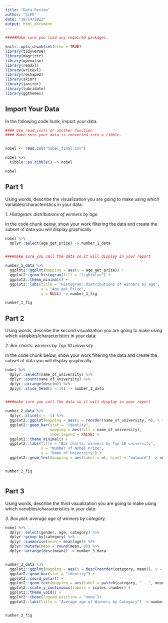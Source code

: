 ```yaml
---
title: "Data Review"
author: "SLEE"
date: "10/14/2022"
output: html_document
---
```


```r

#####Make sure you load any required packages.

knitr::opts_chunk$set(echo = TRUE)
library(tidyverse)
library(magrittr)
library(openxlsx)
library(readxl)
library(writexl)
library(reshape2)
library(skimr)
library(janitor)
library(lubridate)
library(ggthemes)


```

## Import Your Data

In the following code hunk, import your data.

```r

#### Use read_csv() or another function
#### Make sure your data is converted into a tibble. 


nobel <- read.csv("nobel_final.csv")

nobel %>% 
  tibble::as.tibble() -> nobel

nobel

```

## Part 1

Using words, describe the visualization you are going to make using which variables/characteristics in your data:

*1. Histogram: distributions of winners by age.*

In the code chunk below, show your work filtering the data and create the subset of data you will display graphically.

```r
nobel %>% 
  dplyr::select(age_get_prize) -> number_1_data


####make sure you call the data so it will display in your report

number_1_data %>% 
  ggplot2::ggplot(mapping = aes(x = age_get_prize)) +
  ggplot2::geom_histogram(fill = "lightblue") +
  ggplot2::theme_minimal() +
  ggplot2::labs(title = "Histogram: distributions of winners by age",
                x = "Age get Prize",
                y = NULL) -> number_1_fig

number_1_fig

```

## Part 2

Using words, describe the *second* visualization you are going to make using which variables/characteristics in your data:

*2. Bar charts: winners by Top 10 university*

In the code chunk below, show your work filtering the data and create the subset of data you will display graphically.

```r
nobel %>% 
  dplyr::select(name_of_university) %>% 
  dplyr::count(name_of_university) %>% 
  dplyr::arrange(desc(n)) %>% 
  dplyr::slice_head(n = 10) -> number_2_data


####make sure you call the data so it will display in your report

number_2_data %>% 
  dplyr::slice(n = -1) %>% 
  ggplot2::ggplot(mapping = aes(y = reorder(name_of_university, n), x = n)) +
  ggplot2::geom_bar(stat = "identity",
                    mapping = aes(fill = name_of_university),
                    show.legend = FALSE) +
  ggplot2::theme_minimal() +
  ggplot2::labs(title = "Bar charts: winners by Top 10 university",
                x = "Number of Nobel Prize", 
                y = "Name of University") +
  ggplot2::geom_text(mapping = aes(label = n), hjust = "outward") -> number_2_fig


number_2_fig



```

## Part 3

Using words, describe the *third* visualization you are going to make using which variables/characteristics in your data:

*3. Box plot: average age of winners by category.*

```r
nobel %>% 
  dplyr::select(gender, age, category) %>% 
  dplyr::group_by(category) %>% 
  dplyr::summarise(mean = mean(age)) %>% 
  dplyr::mutate(mean = round(mean, 0)) %>% 
  dplyr::arrange(desc(mean)) -> number_3_data


number_3_data %>% 
  ggplot2::ggplot(mapping = aes(x = desc(reorder(category, mean)), y = mean, fill = category)) +
  ggplot2::geom_bar(stat = "identity") +
  ggplot2::coord_polar() +
  ggplot2::geom_text(mapping = aes(label = paste0(category, " - ", mean))) +
  ggplot2::scale_y_continuous(labels = scales::number) +
  ggplot2::theme_void() +
  ggplot2::theme(legend.position = "none")+
  ggplot2::labs(title = "Average age of Winners by Category") -> number_3_fig


number_3_fig

```

